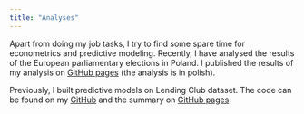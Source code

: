 ```yaml
---
title: "Analyses"
---
```


Apart from doing my job tasks, I try to find some spare time for econometrics and predictive modeling. Recently, I have analysed the results of the European parliamentary elections in Poland. I published the results of my analysis on [GitHub pages](https://jkubajek.github.io/EP2019/index) (the analysis is in polish).

Previously, I built predictive models on Lending Club dataset. The code can be found on my [GitHub](https://github.com/jkubajek/Lending_Club) and the summary on [GitHub pages](https://jkubajek.github.io/Lending_Club/index).